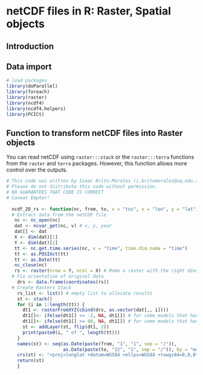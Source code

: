 # netCDF files in R: Raster, Spatial objects

## Introduction

## Data import

```r
# load packages
library(doParallel)
library(foreach)
library(raster)
library(ncdf4)
library(ncdf4.helpers)
library(PCICt)
```

## Function to transform netCDF files into Raster objects

You can read netCDF using `raster:::stack` or the `raster:::terra` functions from the `raster` and `terra` packages. However, this function allows more control over the outputs.

```r
# This code was written by Isaac Brito-Morales (i.britomorales@uq.edu.au)
# Please do not distribute this code without permission.
# NO GUARANTEES THAT CODE IS CORRECT
# Caveat Emptor!
 
  ncdf_2D_rs <- function(nc, from, to, v = "tos", x = "lon", y = "lat") {
  # Extract data from the netCDF file  
   nc <- nc_open(nc)
   dat <- ncvar_get(nc, v) # x, y, year 
   dat[] <- dat
   X <- dim(dat)[1]
   Y <- dim(dat)[2]
   tt <- nc.get.time.series(nc, v = "time", time.dim.name = "time")
   tt <- as.POSIXct(tt)
   tt <- as.Date(tt)
   nc_close(nc)
   rs <- raster(nrow = Y, ncol = X) # Make a raster with the right dims
  # Fix orientation of original data
    drs <- data.frame(coordinates(rs))
  # Create Rasters Stack
    rs_list <- list() # empty list to allocate results
    st <- stack()
    for (i in 1:length(tt)) {
      dt1 <- rasterFromXYZ(cbind(drs, as.vector(dat[,, i])))
      dt1[]<- ifelse(dt1[] <= -2, NA, dt1[]) # for some models that have weird temperatures
      dt1[]<- ifelse(dt1[] >= 40, NA, dt1[]) # for some models that have weird temperatures
      st <- addLayer(st, flip(dt1, 2))
      print(paste0(i, " of ", length(tt)))
    }
    names(st) <- seq(as.Date(paste(from, "1", "1", sep = "/")), 
                     as.Date(paste(to, "12", "1", sep = "/")), by = "month")
    crs(st) <- "+proj=longlat +datum=WGS84 +ellps=WGS84 +towgs84=0,0,0"
    return(st)
    }
```







